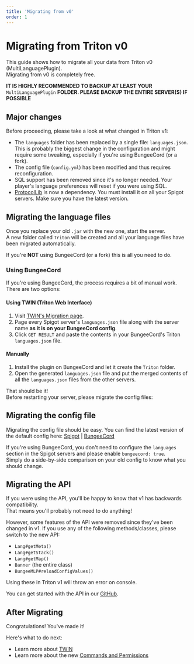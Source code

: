 ```yaml
---
title: 'Migrating from v0'
order: 1
---
```



# Migrating from Triton v0

This guide shows how to migrate all your data from Triton v0 (MultiLanguagePlugin).  
Migrating from v0 is completely free.

<WarningCard>

**IT IS HIGHLY RECOMMENDED TO BACKUP AT LEAST YOUR** `MultiLanguagePlugin` **FOLDER. PLEASE BACKUP
THE ENTIRE SERVER(S) IF POSSIBLE**

</WarningCard>

## Major changes

Before proceeding, please take a look at what changed in Triton v1:

- The `languages` folder has been replaced by a single file: `languages.json`. This is probably the biggest change in the configuration and might require some tweaking, especially if you're using BungeeCord (or a fork).
- The config file (`config.yml`) has been modified and thus requires reconfiguration.
- SQL support has been removed since it's no longer needed. Your player's language preferences will reset if you were using SQL.
- [ProtocolLib](https://www.spigotmc.org/resources/protocollib.1997/) is now a dependency. You must install it on all your Spigot servers. Make sure you have the latest version.

## Migrating the language files

Once you replace your old `.jar` with the new one, start the server.  
A new folder called `Triton` will be created and all your language files have been migrated automatically.

If you're **NOT** using BungeeCord (or a fork) this is all you need to do.

### Using BungeeCord

If you're using BungeeCord, the process requires a bit of manual work.  
There are two options:

#### Using TWIN (Triton Web Interface)

1. Visit [TWIN's Migration page](https://twin.rexcantor64.com/migrate).
2. Page every Spigot server's `languages.json` file along with the server name **as it is on your BungeeCord config**.
3. Click `GET RESULT` and paste the contents in your BungeeCord's Triton `languages.json` file.

#### Manually

1. Install the plugin on BungeeCord and let it create the `Triton` folder.
2. Open the generated `languages.json` file and put the merged contents of all the `languages.json` files from the other servers.

That should be it!  
Before restarting your server, please migrate the config files:

## Migrating the config file

Migrating the config file should be easy. You can find the latest version of the default config here: [Spigot](/github_config) | [BungeeCord](/github_config_bungee)

If you're using BungeeCord, you don't need to configure the `languages` section in the Spigot servers and please enable `bungeecord: true`.  
Simply do a side-by-side comparison on your old config to know what you should change.

## Migrating the API

If you were using the API, you'll be happy to know that v1 has backwards compatibility.  
That means you'll probably not need to do anything!

However, some features of the API were removed since they've been changed in v1. If you use any of the following methods/classes, please switch to the new API:

- `Lang#getMeta()`
- `Lang#getStack()`
- `Lang#getMap()`
- `Banner` (the entire class)
- `BungeeMLP#reloadConfigValues()`

Using these in Triton v1 will throw an error on console.

You can get started with the API in our [GitHub](/api).

## After Migrating

Congratulations! You've made it!

Here's what to do next:

- Learn more about [TWIN](~/docs/twin)
- Learn more about the new [Commands and Permissions](~/docs/commands)
